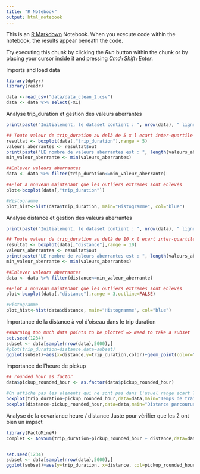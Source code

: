 ```yaml
---
title: "R Notebook"
output: html_notebook
---
```


This is an [R Markdown](http://rmarkdown.rstudio.com) Notebook. When you execute code within the notebook, the results appear beneath the code. 

Try executing this chunk by clicking the *Run* button within the chunk or by placing your cursor inside it and pressing *Cmd+Shift+Enter*. 


Imports and load data
```r
library(dplyr)
library(readr)

data <-read_csv("data/data_clean_2.csv")
data <- data %>% select(-X1)
```

Analyse trip_duration et gestion des valeurs aberrantes
```r
print(paste("Initialement, le dataset contient : ", nrow(data), " lignes", sep=""))

## Toute valeur de trip_duration au delà de 5 x l ecart inter-quartile est considérée comme aberrante
resultat <- boxplot(data[,"trip_duration"],range = 5)
valeurs_aberrantes <- resultat$out
print(paste("LE nombre de valeurs aberrantes est : ", length(valeurs_aberrantes), sep=""))
min_valeur_aberrante <- min(valeurs_aberrantes)

##Enlever valeurs aberrantes
data <- data %>% filter(trip_duration<=min_valeur_aberrante)

##Plot a nouveau maintenant que les outliers extremes sont enlevés
plot<-boxplot(data[,"trip_duration"])

#Histogramme
plot_hist<-hist(data$trip_duration, main="Histogramme", col="blue")

```


Analyse distance et gestion des valeurs aberrantes
```r
print(paste("Initialement, le dataset contient : ", nrow(data), " lignes", sep=""))

## Toute valeur de trip_duration au delà de 10 x l ecart inter-quartile est considérée comme aberrante
resultat <- boxplot(data[,"distance"],range = 10)
valeurs_aberrantes <- resultat$out
print(paste("LE nombre de valeurs aberrantes est : ", length(valeurs_aberrantes), sep=""))
min_valeur_aberrante <- min(valeurs_aberrantes)

##Enlever valeurs aberrantes
data <- data %>% filter(distance<=min_valeur_aberrante)

##Plot a nouveau maintenant que les outliers extremes sont enlevés
plot<-boxplot(data[,"distance"],range = 3,outline=FALSE)

#Histogramme
plot_hist<-hist(data$distance, main="Histogramme", col="blue")
```



Importance de la distance à vol d'oiseau dans le trip duration
```r
##Warning too much data points to be plotted => Need to take a subset
set.seed(1234)
subset <- data[sample(nrow(data),5000),]
#plot(trip_duration~distance,data=subset)
ggplot(subset)+aes(x=distance,y=trip_duration,color)+geom_point(color="blue")
```


Importance de l'heure de pickup
```r

## rounded hour as factor
data$pickup_rounded_hour <- as.factor(data$pickup_rounded_hour)

#On affiche pas les elements qui ne sont pas dans l'usuel range ecart 75% + ecart interquartile x 1.5
boxplot(trip_duration~pickup_rounded_hour,data=data,main="Temps de trajet selon heure",outline=FALSE)
boxplot(distance~pickup_rounded_hour,data=data,main="Distance parcourue selon heure",outline=FALSE)

```


Analyse de la covariance heure / distance
Juste pour vérifier que les 2 ont bien un impact
```r
library(FactoMineR)
complet <- AovSum(trip_duration~pickup_rounded_hour + distance,data=data)


set.seed(1234)
subset <- data[sample(nrow(data),5000),]
ggplot(subset)+aes(y=trip_duration, x=distance, col=pickup_rounded_hour) +geom_point() + geom_smooth(method=lm, se=FALSE)


```


